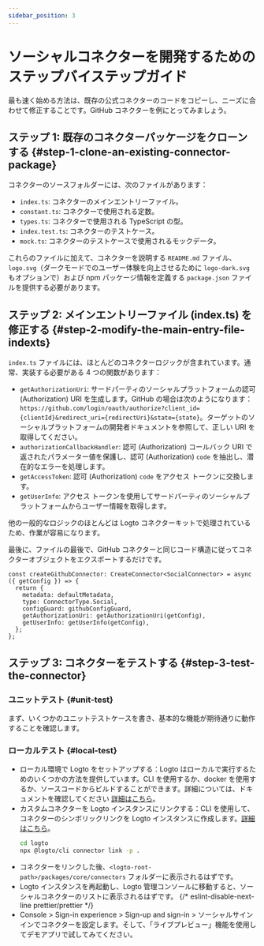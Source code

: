 ```yaml
---
sidebar_position: 3
---
```


# ソーシャルコネクターを開発するためのステップバイステップガイド

最も速く始める方法は、既存の公式コネクターのコードをコピーし、ニーズに合わせて修正することです。GitHub コネクターを例にとってみましょう。

## ステップ 1: 既存のコネクターパッケージをクローンする \{#step-1-clone-an-existing-connector-package}

コネクターのソースフォルダーには、次のファイルがあります：

- `index.ts`: コネクターのメインエントリーファイル。
- `constant.ts`: コネクターで使用される定数。
- `types.ts`: コネクターで使用される TypeScript の型。
- `index.test.ts`: コネクターのテストケース。
- `mock.ts`: コネクターのテストケースで使用されるモックデータ。

これらのファイルに加えて、コネクターを説明する `README.md` ファイル、`logo.svg`（ダークモードでのユーザー体験を向上させるために `logo-dark.svg` もオプションで）および npm パッケージ情報を定義する `package.json` ファイルを提供する必要があります。

## ステップ 2: メインエントリーファイル (index.ts) を修正する \{#step-2-modify-the-main-entry-file-indexts}

`index.ts` ファイルには、ほとんどのコネクターロジックが含まれています。通常、実装する必要がある 4 つの関数があります：

- `getAuthorizationUri`: サードパーティのソーシャルプラットフォームの認可 (Authorization) URI を生成します。GitHub の場合は次のようになります：`https://github.com/login/oauth/authorize?client_id={clientId}&redirect_uri={redirectUri}&state={state}`。ターゲットのソーシャルプラットフォームの開発者ドキュメントを参照して、正しい URI を取得してください。
- `authorizationCallbackHandler`: 認可 (Authorization) コールバック URI で返されたパラメーター値を保護し、認可 (Authorization) `code` を抽出し、潜在的なエラーを処理します。
- `getAccessToken`: 認可 (Authorization) `code` をアクセス トークンに交換します。
- `getUserInfo`: アクセス トークンを使用してサードパーティのソーシャルプラットフォームからユーザー情報を取得します。

他の一般的なロジックのほとんどは Logto コネクターキットで処理されているため、作業が容易になります。

最後に、ファイルの最後で、GitHub コネクターと同じコード構造に従ってコネクターオブジェクトをエクスポートするだけです。

```tsx
const createGithubConnector: CreateConnector<SocialConnector> = async ({ getConfig }) => {
  return {
    metadata: defaultMetadata,
    type: ConnectorType.Social,
    configGuard: githubConfigGuard,
    getAuthorizationUri: getAuthorizationUri(getConfig),
    getUserInfo: getUserInfo(getConfig),
  };
};
```

## ステップ 3: コネクターをテストする \{#step-3-test-the-connector}

### ユニットテスト \{#unit-test}

まず、いくつかのユニットテストケースを書き、基本的な機能が期待通りに動作することを確認します。

### ローカルテスト \{#local-test}

- ローカル環境で Logto をセットアップする：Logto はローカルで実行するためのいくつかの方法を提供しています。CLI を使用するか、docker を使用するか、ソースコードからビルドすることができます。詳細については、ドキュメントを確認してください [詳細はこちら](/logto-oss/using-cli/install-logto/)。
- カスタムコネクターを Logto インスタンスにリンクする：CLI を使用して、コネクターのシンボリックリンクを Logto インスタンスに作成します。[詳細はこちら](/logto-oss/using-cli/manage-connectors/#link-local-connectors)。
  ```bash
  cd logto
  npx @logto/cli connector link -p .
  ```
- コネクターをリンクした後、`<logto-root-path>/packages/core/connectors` フォルダーに表示されるはずです。
- Logto インスタンスを再起動し、Logto 管理コンソールに移動すると、ソーシャルコネクターのリストに表示されるはずです。
  {/* eslint-disable-next-line prettier/prettier */}
- <CloudLink to="/sign-in-experience/sign-up-and-sign-in">Console > Sign-in experience > Sign-up and sign-in</CloudLink> > ソーシャルサインインでコネクターを設定します。そして、「ライブプレビュー」機能を使用してデモアプリで試してみてください。
